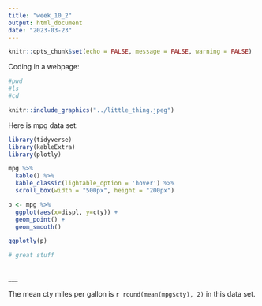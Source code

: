 ```yaml
---
title: "week_10_2"
output: html_document
date: "2023-03-23"
---
```


```r
knitr::opts_chunk$set(echo = FALSE, message = FALSE, warning = FALSE)
```
Coding in a webpage:

```bash
#pwd
#ls
#cd
```

```r
knitr::include_graphics("../little_thing.jpeg")
```
Here is mpg data set:
```r
library(tidyverse)
library(kableExtra)
library(plotly)

mpg %>% 
  kable() %>% 
  kable_classic(lightable_option = 'hover') %>% 
  scroll_box(width = "500px", height = "200px")

p <- mpg %>% 
  ggplot(aes(x=displ, y=cty)) +
  geom_point() +
  geom_smooth()

ggplotly(p)

# great stuff
```
<br>
___


The mean cty miles per gallon is `r round(mean(mpg$cty), 2)` in this data set.